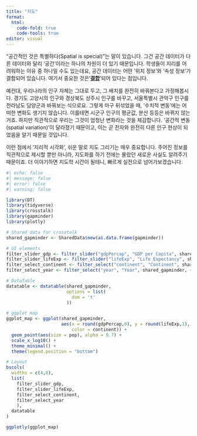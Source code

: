 ```yaml
---
title: "지도"
format:
  html:
    code-fold: true
    code-tools: true
editor: visual
---
```


"공간적인 것은 특별하다(Spatial is special)"는 말이 있습니다. 그건 공간 데이터가 다른 데이터와 달리 '공간'이라는 하나의 차원이 더 있기 때문입니다. 학생들이 지리를 어려워하는 이유 중 하나일 수도 있는데요, 공간 데이터는 어떤 '위치 정보'와 '속성 정보'가 결합되어 있습니다. 여기서 중요한 것은 '[**결합**]{.underline}'되어 있다는 점입니다.

예컨대, 우리나라의 인구 자체는 그대로 두고, 그 배치를 완전히 바꿔본다고 가정해봅시다. 경기도 고양시의 인구와 경상북도 상주시 인구를 바꾸고, 서울특별시 관악구 인구를 전라남도 담양군과 바꿔보는 식으로요. 그렇게 마구 뒤섞었을 때, '수치적 변동'에는 어떠한 변화도 생기지 않습니다. 이를테면 시군구 인구의 평균값, 분산 등등은 바뀌지 않는거죠. 하지만 직관적으로 우리는 그것이 엄청난 변화라는 것을 체감합니다. '공간적 변동(spatial variation)'이 달라졌기 때문이고, 이는 곧 전자와 완전히 다른 인구 현상이 되었음을 알기 때문일 것입니다.

이런 점에서 '지리적 시각화', 쉬운 말로 지도 그리기는 매우 중요합니다. 주어진 정보를 직관적으로 제시할 뿐만 아니라, 지도화를 하기 전에는 몰랐던 새로운 사실도 알려주기 때문이죠. 더 이야기하면 지도학 시간이 될테니, 빠르게 실전으로 넘어가보겠습니다.

```r
#| echo: false
#| message: false
#| error: false
#| warning: false

library(DT)
library(tidyverse)
library(crosstalk)
library(gapminder)
library(plotly)

# Shared data for crosstalk
shared_gapminder <- SharedData$new(as.data.frame(gapminder))

# UI elements
filter_slider_gdp <- filter_slider("gdpPercap", "GDP per Capita", shared_gapminder, ~round(gdpPercap, 0), step = 1000)
filter_slider_lifeExp <- filter_slider("lifeExp", "Life Expectancy", shared_gapminder, ~round(lifeExp, 1))
filter_select_continent <- filter_select("continent", "Continent", shared_gapminder, ~continent)
filter_select_year <- filter_select("year", "Year", shared_gapminder, ~year)

# DataTable
datatable <- datatable(shared_gapminder,
                       options = list(
                         dom = 't'
                       ))

# ggplot map
ggplot_map <- ggplot(shared_gapminder,
                     aes(x = round(gdpPercap,0), y = round(lifeExp,1),
                         color = continent)) +
  geom_point(aes(size = pop), alpha = 0.7) +
  scale_x_log10() +
  theme_minimal() +
  theme(legend.position = "bottom")
```

```r
# Layout
bscols(
  widths = c(4,8),
  list(
    filter_slider_gdp,
    filter_slider_lifeExp,
    filter_select_continent,
    filter_select_year
    ),
  datatable
)

ggplotly(ggplot_map)
```